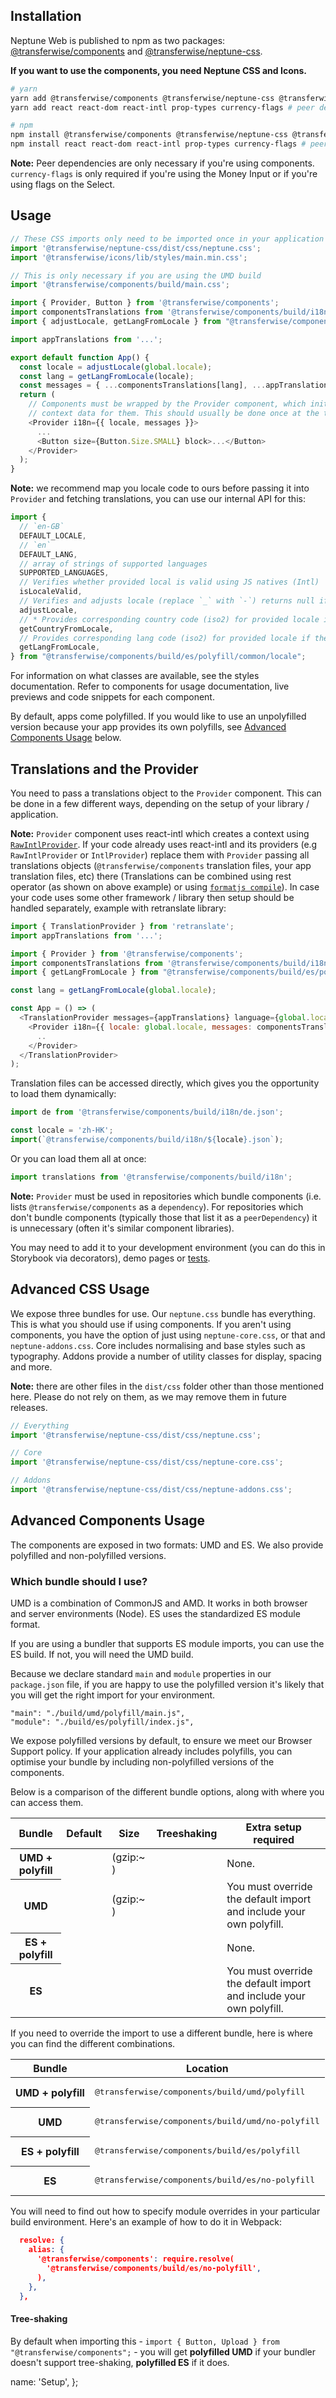 
## Installation

Neptune Web is published to npm as two packages: [@transferwise/components](https://www.npmjs.com/package/@transferwise/components) and [@transferwise/neptune-css](https://www.npmjs.com/package/@transferwise/neptune-css).

**If you want to use the components, you need Neptune CSS and Icons.**

```bash
# yarn
yarn add @transferwise/components @transferwise/neptune-css @transferwise/icons
yarn add react react-dom react-intl prop-types currency-flags # peer dependencies

# npm
npm install @transferwise/components @transferwise/neptune-css @transferwise/icons
npm install react react-dom react-intl prop-types currency-flags # peer dependencies
```

**Note:** Peer dependencies are only necessary if you're using components. `currency-flags` is only required if you're using the <DocLink href="/components/inputs/MoneyInput">Money Input</DocLink> or if you're using flags on the <DocLink href="/components/inputs/Select">Select</DocLink>.

## Usage

```js
// These CSS imports only need to be imported once in your application
import '@transferwise/neptune-css/dist/css/neptune.css';
import '@transferwise/icons/lib/styles/main.min.css';

// This is only necessary if you are using the UMD build
import '@transferwise/components/build/main.css';

import { Provider, Button } from '@transferwise/components';
import componentsTranslations from '@transferwise/components/build/i18n';
import { adjustLocale, getLangFromLocale } from "@transferwise/components/build/es/polyfill/common/locale";

import appTranslations from '...';

export default function App() {
  const locale = adjustLocale(global.locale);
  const lang = getLangFromLocale(locale);
  const messages = { ...componentsTranslations[lang], ...appTranslations[lang] };
  return (
    // Components must be wrapped by the Provider component, which initialises and provides
    // context data for them. This should usually be done once at the top app level component
    <Provider i18n={{ locale, messages }}>
      ...
      <Button size={Button.Size.SMALL} block>...</Button>
    </Provider>
  );
}
```

**Note:** we recommend map you locale code to ours before passing it into `Provider` and fetching translations, you can use our internal API for this:

```js
import {
  // `en-GB`
  DEFAULT_LOCALE,
  // `en`
  DEFAULT_LANG,
  // array of strings of supported languages
  SUPPORTED_LANGUAGES,
  // Verifies whether provided local is valid using JS natives (Intl)
  isLocaleValid,
  // Verifies and adjusts locale (replace `_` with `-`) returns null if locale is unrecognized by Intl
  adjustLocale,
  // * Provides corresponding country code (iso2) for provided locale if the value is invalid returns null
  getCountryFromLocale,
  // Provides corresponding lang code (iso2) for provided locale if the value is invalid returns null
  getLangFromLocale,
} from "@transferwise/components/build/es/polyfill/common/locale";
```

For information on what classes are available, see the <DocLink href="/styles/core/Typography">styles documentation</DocLink>. Refer to <DocLink href="/components/inputs/Button">components</DocLink> for usage documentation, live previews and code snippets for each component.

By default, apps come polyfilled. If you would like to use an unpolyfilled version because your app provides its own polyfills, see [Advanced Components Usage](#advanced-components-usage) below.

## Translations and the Provider

You need to pass a translations object to the `Provider` component. This can be done in a few different ways, depending on the setup of your library / application.

**Note:** `Provider` component uses react-intl which creates a context using [`RawIntlProvider`](https://formatjs.io/docs/react-intl/components/#rawintlprovider).
If your code already uses react-intl and its providers (e.g `RawIntlProvider` or `IntlProvider`) replace them with `Provider` passing all translations objects (`@transferwise/components` translation files, your app translation files, etc) there
(Translations can be combined using rest operator (as shown on above example) or using [`formatjs compile`](https://formatjs.io/docs/guides/distribute-libraries#declaring-with-a-convention)).
In case your code uses some other framework / library then setup should be handled separately, example with retranslate library:

```js
import { TranslationProvider } from 'retranslate';
import appTranslations from '...';

import { Provider } from '@transferwise/components';
import componentsTranslations from '@transferwise/components/build/i18n';
import { getLangFromLocale } from "@transferwise/components/build/es/polyfill/common/locale";

const lang = getLangFromLocale(global.locale);

const App = () => (
  <TranslationProvider messages={appTranslations} language={global.locale}>
    <Provider i18n={{ locale: global.locale, messages: componentsTranslations[lang] }}>
      ..
    </Provider>
  </TranslationProvider>
);
```

Translation files can be accessed directly, which gives you the opportunity to load them dynamically:

```js
import de from '@transferwise/components/build/i18n/de.json';

const locale = 'zh-HK';
import(`@transferwise/components/build/i18n/${locale}.json`);
```

Or you can load them all at once:

```js
import translations from '@transferwise/components/build/i18n';
```

**Note:** `Provider` must be used in repositories which bundle components (i.e. lists `@transferwise/components` as a `dependency`). For repositories which don't bundle components (typically those that list it as a `peerDependency`) it is unnecessary (often it's similar component libraries).

You may need to add it to your development environment (you can do this in Storybook via decorators), demo pages or [tests](https://testing-library.com/docs/example-react-intl/#creating-a-custom-render-function).

## Advanced CSS Usage

We expose three bundles for use. Our `neptune.css` bundle has everything. This is what you should use if using components. If you aren't using components, you have the option of just using `neptune-core.css`, or that and `neptune-addons.css`. <DocLink href="/styles/core/Typography">Core</DocLink> includes normalising and base styles such as typography. <DocLink href="/styles/addons/BackgroundUtilities">Addons</DocLink> provide a number of utility classes for display, spacing and more.

**Note:** there are other files in the `dist/css` folder other than those mentioned here. Please do not rely
on them, as we may remove them in future releases.

```js
// Everything
import '@transferwise/neptune-css/dist/css/neptune.css';

// Core
import '@transferwise/neptune-css/dist/css/neptune-core.css';

// Addons
import '@transferwise/neptune-css/dist/css/neptune-addons.css';
```

## Advanced Components Usage

The components are exposed in two formats: UMD and ES. We also provide polyfilled and non-polyfilled versions.

### Which bundle should I use?

UMD is a combination of CommonJS and AMD. It works in both browser and server environments (Node). ES uses the standardized ES module format.

If you are using a bundler that supports ES module imports, you can use the ES build. If not, you will need the UMD build.

Because we declare standard `main` and `module` properties in our `package.json` file, if you are happy to use the polyfilled version it's likely that you will get the right import for your environment.

```
"main": "./build/umd/polyfill/main.js",
"module": "./build/es/polyfill/index.js",
```

We expose polyfilled versions by default, to ensure we meet our <DocLink href="/about/BrowserSupport">Browser Support</DocLink> policy. If your application already includes polyfills, you can optimise your bundle by including non-polyfilled versions of the components.

Below is a comparison of the different bundle options, along with where you can access them.

<table className="docs-table table table-condensed">
  <thead>
    <tr>
      <th>Bundle</th>
      <th>Default</th>
      <th>Size</th>
      <th>Treeshaking</th>
      <th>Extra setup required</th>
    </tr>
  </thead>
  <tbody>
    <tr>
      <th scope="row">UMD + polyfill</th>
      <td>
        <CheckIcon />
      </td>
      <td>
        <PrintBundleSize bundleSize={bundleSizes.umd['polyfill'][0]} /> (gzip:~
        <PrintBundleSize bundleSize={bundleSizes.umd['polyfill'][1]} />)
      </td>
      <td>
        <CrossIcon />
      </td>
      <td>None.</td>
    </tr>
    <tr>
      <th scope="row">UMD</th>
      <td>
        <CrossIcon />
      </td>
      <td>
        <PrintBundleSize bundleSize={bundleSizes.umd['no-polyfill'][0]} /> (gzip:~
        <PrintBundleSize bundleSize={bundleSizes.umd['no-polyfill'][1]} />)
      </td>
      <td>
        <CrossIcon />
      </td>
      <td>You must override the default import and include your own polyfill.</td>
    </tr>
    <tr>
      <th scope="row">ES + polyfill</th>
      <td>
        <CheckIcon />
      </td>
      <td>
        <PrintBundleSize bundleSize={bundleSizes.es.polyfill} />
      </td>
      <td>
        <CheckIcon />
      </td>
      <td>None.</td>
    </tr>
    <tr>
      <th scope="row">ES</th>
      <td>
        <CrossIcon />
      </td>
      <td>
        <PrintBundleSize bundleSize={bundleSizes.es['no-polyfill']} />
      </td>
      <td>
        <CheckIcon />
      </td>
      <td>You must override the default import and include your own polyfill.</td>
    </tr>
  </tbody>
</table>

If you need to override the import to use a different bundle, here is where you can find the different combinations.

<table className="docs-table table table-condensed">
  <thead>
    <tr>
      <th>Bundle</th>
      <th>Location</th>
    </tr>
  </thead>
  <tbody>
    <tr>
      <th scope="row">UMD + polyfill</th>
      <td>
        <pre>@transferwise/components/build/umd/polyfill</pre>
      </td>
    </tr>
    <tr>
      <th scope="row">UMD</th>
      <td>
        <pre>@transferwise/components/build/umd/no-polyfill</pre>
      </td>
    </tr>
    <tr>
      <th scope="row">ES + polyfill</th>
      <td>
        <pre>@transferwise/components/build/es/polyfill</pre>
      </td>
    </tr>
    <tr>
      <th scope="row">ES</th>
      <td>
        <pre>@transferwise/components/build/es/no-polyfill</pre>
      </td>
    </tr>
  </tbody>
</table>

You will need to find out how to specify module overrides in your particular build environment. Here's an example of how to do it in Webpack:

```json
  resolve: {
    alias: {
      '@transferwise/components': require.resolve(
        '@transferwise/components/build/es/no-polyfill',
      ),
    },
  },
```

#### Tree-shaking

By default when importing this - `import { Button, Upload } from "@transferwise/components";` - you will get **polyfilled UMD** if your bundler doesn't support tree-shaking, **polyfilled ES** if it does.

  name: 'Setup',
};
